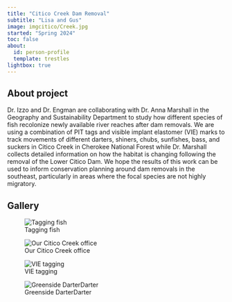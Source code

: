 ```yaml
---
title: "Citico Creek Dam Removal"
subtitle: "Lisa and Gus"
image: imgcitico/Creek.jpg
started: "Spring 2024"
toc: false
about:
  id: person-profile
  template: trestles
lightbox: true
---
```


## About project

Dr. Izzo and Dr. Engman are collaborating with Dr. Anna Marshall in the Geography and Sustainability Department to study how different species of fish recolonize newly available river reaches after dam removals. We are using a combination of PIT tags and visible implant elastomer (VIE) marks to track movements of different darters, shiners, chubs, sunfishes, bass, and suckers in Citico Creek in Cherokee National Forest while Dr. Marshall collects detailed information on how the habitat is changing following the removal of the Lower Citico Dam. We hope the results of this work can be used to inform conservation planning around dam removals in the southeast, particularly in areas where the focal species are not highly migratory. 

## Gallery

::: {layout-style="masonry" layout-ncol="3"}
![Tagging fish](imgcitico/tagging.jpg){group="new"}

![Our Citico Creek office](imgcitico/Creek.jpg){group="new"}

![VIE tagging](imgcitico/tag1.jpg){group="new"}

![Greenside DarterDarter](imgcitico/tagged1.jpg){group="new"}


:::
